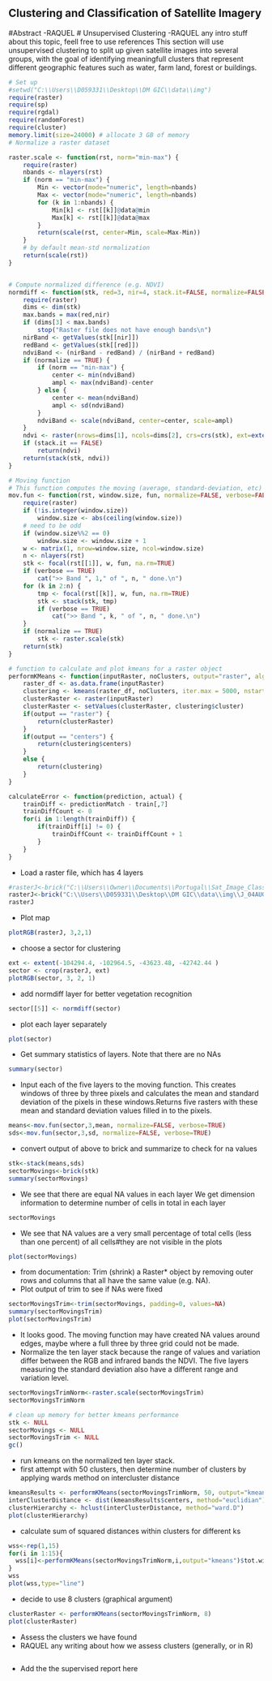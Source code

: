 Clustering and Classification of Satellite Imagery
----------------------------------------------------
#Abstract
-RAQUEL
# Unsupervised Clustering
-RAQUEL any intro stuff about this topic, feell free to use references
This section will use unsupervised clustering to split up given satellite images into several groups,
with the goal of identifying meaningfull clusters that represent different geographic features such as water, farm land, forest or buildings.

```r
# Set up
#setwd("C:\\Users\\D059331\\Desktop\\DM GIC\\data\\img")
require(raster)
require(sp)
require(rgdal)
require(randomForest)
require(cluster)
memory.limit(size=24000) # allocate 3 GB of memory
# Normalize a raster dataset

raster.scale <- function(rst, norm="min-max") {
	require(raster)
	nbands <- nlayers(rst)
	if (norm == "min-max") {
		Min <- vector(mode="numeric", length=nbands)
		Max <- vector(mode="numeric", length=nbands)
		for (k in 1:nbands) {
			Min[k] <- rst[[k]]@data@min
			Max[k] <- rst[[k]]@data@max
		}
		return(scale(rst, center=Min, scale=Max-Min))
	}
	# by default mean-std normalization
	return(scale(rst))
}


# Compute normalized difference (e.g. NDVI)
normdiff <- function(stk, red=3, nir=4, stack.it=FALSE, normalize=FALSE, norm="min-max") {
	require(raster)
	dims <- dim(stk)
	max.bands = max(red,nir)
	if (dims[3] < max.bands)
		stop("Raster file does not have enough bands\n")
	nirBand <- getValues(stk[[nir]])
	redBand <- getValues(stk[[red]])
	ndviBand <- (nirBand - redBand) / (nirBand + redBand)
	if (normalize == TRUE) {
		if (norm == "min-max") {
			center <- min(ndviBand)
			ampl <- max(ndviBand)-center
		} else {
			center <- mean(ndviBand)
			ampl <- sd(ndviBand)
		}
		ndviBand <- scale(ndviBand, center=center, scale=ampl)
	}
	ndvi <- raster(nrows=dims[1], ncols=dims[2], crs=crs(stk), ext=extent(stk), resolution=res(stk), vals=ndviBand)
	if (stack.it == FALSE)
		return(ndvi)
	return(stack(stk, ndvi))
}

# Moving function
# This function computes the moving (average, standard-deviation, etc) of a raster dataset
mov.fun <- function(rst, window.size, fun, normalize=FALSE, verbose=FALSE) {
	require(raster)
	if (!is.integer(window.size))
		window.size <- abs(ceiling(window.size))
	# need to be odd
	if (window.size%%2 == 0)
		window.size <- window.size + 1
	w <- matrix(1, nrow=window.size, ncol=window.size)
	n <- nlayers(rst)
	stk <- focal(rst[[1]], w, fun, na.rm=TRUE)
	if (verbose == TRUE)
		cat(">> Band ", 1," of ", n, " done.\n")
	for (k in 2:n) {
		tmp <- focal(rst[[k]], w, fun, na.rm=TRUE)
		stk <- stack(stk, tmp)
		if (verbose == TRUE)
			cat(">> Band ", k, " of ", n, " done.\n")
	}
	if (normalize == TRUE)
		stk <- raster.scale(stk)
	return(stk)
}

# function to calculate and plot kmeans for a raster object
performKMeans <- function(inputRaster, noClusters, output="raster", algorithm="MacQueen") {
	raster_df <- as.data.frame(inputRaster)
	clustering <- kmeans(raster_df, noClusters, iter.max = 5000, nstart = 10, algorithm=algorithm)
	clusterRaster <- raster(inputRaster)
	clusterRaster <- setValues(clusterRaster, clustering$cluster)
	if(output == "raster") {
		return(clusterRaster)
	}
	if(output == "centers") {
		return(clustering$centers)
	}
	else {
		return(clustering)
	}
}

calculateError <- function(prediction, actual) {
	trainDiff <- predictionMatch - train[,7]
	trainDiffCount <- 0
	for(i in 1:length(trainDiff)) {
		if(trainDiff[i] != 0) {
			trainDiffCount <- trainDiffCount + 1
		}
	}
}
```

- Load a raster file, which has 4 layers
```r
#rasterJ<-brick("C:\\Users\\Owner\\Documents\\Portugal\\Sat_Image_Classification\\data\\data\\img\\J_04AUG14112729-M2AS-000000137917_01_P001_etrs89.TIF")
rasterJ<-brick("C:\\Users\\D059331\\Desktop\\DM GIC\\data\\img\\J_04AUG14112729-M2AS-000000137917_01_P001_etrs89.TIF")
rasterJ
```
- Plot map
```r
plotRGB(rasterJ, 3,2,1)
```

- choose a sector for clustering
```r
ext <- extent(-104294.4, -102964.5, -43623.48, -42742.44 )
sector <- crop(rasterJ, ext)
plotRGB(sector, 3, 2, 1)
```

- add normdiff layer for better vegetation recognition
```r
sector[[5]] <- normdiff(sector)
```
- plot each layer separately
```r
plot(sector)
```

- Get summary statistics of layers. Note that there are no NAs
```r
summary(sector)
```
- Input each of the five layers to the moving function. This creates windows of three by three pixels and calculates the mean and standard deviation of the pixels in these windows.Returns five rasters with these mean and standard deviation values filled in to the pixels.
```r
means<-mov.fun(sector,3,mean, normalize=FALSE, verbose=TRUE)
sds<-mov.fun(sector,3,sd, normalize=FALSE, verbose=TRUE)
```

- convert output of above to brick and summarize to check for na values
```r
stk<-stack(means,sds)
sectorMovings<-brick(stk)
summary(sectorMovings)
```

- We see that there are equal NA values in each layer
We get dimension information to determine number of cells in total in each layer
```r
sectorMovings
```

- We see that NA values are a very small percentage of total cells (less than one percent) of all cells#they are not visible in the plots
```r
plot(sectorMovings)
```

- from documentation: Trim (shrink) a Raster* object by removing outer rows and columns that all have the same value (e.g. NA). 
- Plot output of trim to see if NAs were fixed
```r
sectorMovingsTrim<-trim(sectorMovings, padding=0, values=NA)
summary(sectorMovingsTrim)
plot(sectorMovingsTrim)
```

- It looks good. The moving function may have created NA values around edges, maybe where a full three by three grid could not be made.
- Normalize the ten layer stack because the range of values and variation differ between the RGB and infrared bands the NDVI. The five layers measuring the standard deviation also have a different range and variation level.
```r
sectorMovingsTrimNorm<-raster.scale(sectorMovingsTrim)
sectorMovingsTrimNorm
```

```r
# clean up memory for better kmeans performance
stk <- NULL
sectorMovings <- NULL
sectorMovingsTrim <- NULL
gc()
```
- run kmeans on the normalized ten layer stack.
- first attempt with 50 clusters, then determine number of clusters by applying wards method on intercluster distance
```r
kmeansResults <- performKMeans(sectorMovingsTrimNorm, 50, output="kmeans")
interClusterDistance <- dist(kmeansResults$centers, method="euclidian")
clusterHierarchy <- hclust(interClusterDistance, method="ward.D")
plot(clusterHierarchy)
```

- calculate sum of squared distances within clusters for different ks
```r
wss<-rep(1,15)
for(i in 1:15){
  wss[i]<-performKMeans(sectorMovingsTrimNorm,i,output="kmeans")$tot.withinss
}
wss
plot(wss,type="line")
```
- decide to use 8 clusters (graphical argument)
```r
clusterRaster <- performKMeans(sectorMovingsTrimNorm, 8)
plot(clusterRaster)
```

- Assess the clusters we have found
- RAQUEL any writing about how we assess clusters (generally, or in R)
```r

```
- Add the the supervised report here

